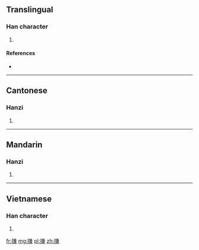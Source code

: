 ==Translingual==

===Han character===
{{Han char|rn=64|rad=手|as=10|sn=13|four=5803<sub>7</sub>|canj=手廿X金 (QTXC)|ids=⿰[[扌]][[兼]]}}

# {{defn|Han|sort=手10}}

====References====
* {{Han ref|kx=0447.050|dkj=12484|dj=0797.170|hdz=31936.060|uh=641B|ud=25627|bh=DDB8|bd=56760}}

----

==Cantonese==

===Hanzi===
{{yue-hanzi|jyut=gim1|y=gim1}}

# {{defn|lang=yue|sort=手10}}

----

==Mandarin==

===Hanzi===
{{cmn-hanzi|pin=[[jiān]] ([[jian1]]), [[dā]] ([[da1]])|wg=chien<sup>1</sup>, ta<sup>1</sup>}}

# {{defn|lang=cmn|sort=手10}}

----

==Vietnamese==

===Han character===
{{vi-readings|rs=手10| hanviet = gom}}

# {{defn|lang=vi|sort=手10}}

[[fr:搛]]
[[mg:搛]]
[[pl:搛]]
[[zh:搛]]